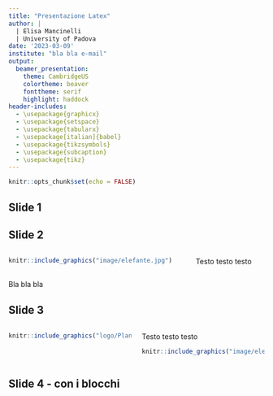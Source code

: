 ```yaml
---
title: "Presentazione Latex"
author: |
  | Elisa Mancinelli
  | University of Padova
date: '2023-03-09'
institute: "bla bla e-mail"
output: 
  beamer_presentation:
    theme: CambridgeUS
    colortheme: beaver
    fonttheme: serif
    highlight: haddock
header-includes:
  - \usepackage{graphicx}
  - \usepackage{setspace}
  - \usepackage{tabularx}
  - \usepackage[italian]{babel}
  - \usepackage{tikzsymbols}
  - \usepackage{subcaption}
  - \usepackage{tikz}
---
```


```r
knitr::opts_chunk$set(echo = FALSE)
```

## Slide 1

\begin{columns}
\begin{column}{0.5\textwidth}
Questa è la colonna 1
\end{column}

\pause

\begin{column}{0.5\textwidth}
Questa è la colonna 2
\end{column}

\end{columns}

## Slide 2

::: columns

::::column
\onslide<2-3> 
```r
knitr::include_graphics("image/elefante.jpg")
```

::::



:::: column

\onslide<3-3> Testo testo testo

::::

:::

\onslide<4-1> Bla bla bla 

## Slide 3

::: columns

::::column

```r
knitr::include_graphics("logo/PlantLogo.png")
```

::::



:::: column

\onslide<2-3> Testo testo testo 
\onslide<3-3>
```r
knitr::include_graphics("image/elefante.jpg")
```

::::

:::

## Slide 4 - con i blocchi

\onslide<3-3>
\begin{block}{Il costrutto di interesse}

bla bla bla

\end{block}

\onslide<2-2>
\begin{exampleblock}{blocchi di esempio}

bla bla bla verde

\end{exampleblock}

\onslide<1-3>
\begin{alertblock}{blocchi di alert}

bla bla bla rosso

\end{alertblock}